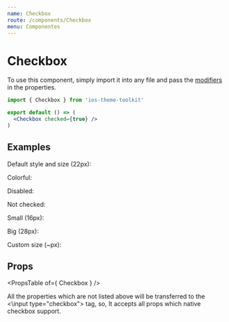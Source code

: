 ```yaml
---
name: Checkbox
route: /components/Checkbox
menu: Componentes
---
```



# Checkbox

To use this component, simply import it into any file and pass the [modifiers](#/#props) in the properties.

```jsx
import { Checkbox } from 'ios-theme-toolkit'

export default () => (
  <Checkbox checked={true} />
)
```

## Examples

<Playground>
  <span className="desc">Default style and size (22px):</span>
  <Checkbox defaultChecked={true} />

  <span className="desc">Colorful:</span>
  <Checkbox defaultChecked={true} color="green" />
  <Checkbox defaultChecked={true} color="red" />
  <Checkbox defaultChecked={true} color="yellow" />
  <Checkbox defaultChecked={true} color="gray"/>
  <Checkbox defaultChecked={true} color="white"/>

  <span className="desc">Disabled:</span>
  <Checkbox defaultChecked={true} disabled />

  <span className="desc">Not checked:</span>
  <Checkbox defaultChecked={false} />

  <span className="desc">Small (16px):</span>
  <Checkbox defaultChecked={true} size="small"/>

  <span className="desc">Big (28px):</span>
  <Checkbox defaultChecked={true} size="big" />

  <span className="desc">Custom size (~px):</span>
  <Checkbox defaultChecked={true} size={100} />

  <style>{".react-live-preview .desc { display: block; font-weight: bold; margin-top: 20px; }"}</style>
  <style>{".react-live-preview .checkbox { margin: 0 3px; }"}</style>
</Playground>

## Props

<PropsTable of={ Checkbox } />

All the properties which are not listed above will be transferred to the <\input type="checkbox"\> tag, so, It accepts all props which native checkbox support.
